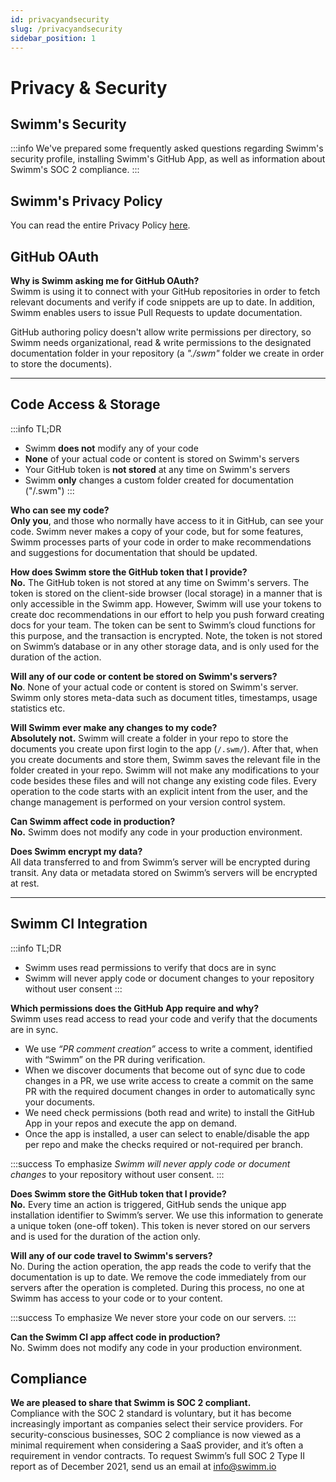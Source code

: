 ```yaml
---
id: privacyandsecurity
slug: /privacyandsecurity
sidebar_position: 1
---
```



# Privacy & Security

## Swimm's Security

:::info
We've prepared some frequently asked questions regarding Swimm's security profile, installing Swimm's GitHub App, as well as information about Swimm's SOC 2 compliance.
:::

## Swimm's Privacy Policy

You can read the entire Privacy Policy [here](https://swimm.io/legal/privacy-policy/).

## GitHub OAuth

**Why is Swimm asking me for GitHub OAuth?**<br/>
Swimm is using it to connect with your GitHub repositories in order to fetch relevant documents
and verify if code snippets are up to date. In addition, Swimm enables users to issue Pull
Requests to update documentation.

GitHub authoring policy doesn't allow write permissions per directory,
so Swimm needs organizational, read & write permissions to the designated
documentation folder in your repository (a <i>"./swm"</i> folder we create in order to store the documents).

---

## Code Access & Storage

<!-- vale Google.Slang = NO -->

:::info TL;DR

- Swimm **does not** modify any of your code
- **None** of your actual code or content is stored on Swimm's servers
- Your GitHub token is **not stored** at any time on Swimm's servers
- Swimm **only** changes a custom folder created for documentation ("/.swm")
  :::

<!-- vale Google.Slang = YES -->

**Who can see my code?**<br/>
**Only you**, and those who normally have access to it in GitHub, can see your code. Swimm never makes a copy of your
code, but for some features, Swimm processes parts of your code in order to make recommendations and suggestions for documentation that should be updated.

**How does Swimm store the GitHub token that I provide?**<br/>
**No.** The GitHub token is not stored at any time on Swimm's servers. The token is stored on the client-side browser (local storage) in a manner that is only accessible in the Swimm app.
However, Swimm will use your tokens to create doc recommendations in our effort to help you push forward creating docs for your team. The token can be sent to Swimm’s cloud functions for this purpose, and the transaction is encrypted. Note, the token is not stored on Swimm’s database or in any other storage data, and is only used for the duration of the action.

**Will any of our code or content be stored on Swimm's servers?**<br/>
**No**. None of your actual code or content is stored on Swimm's server. Swimm only stores meta-data such as document titles, timestamps, usage statistics etc.

**Will Swimm ever make any changes to my code?**<br/>
**Absolutely not.** Swimm will create a folder in your repo to store the documents you create upon first login to the
app (`/.swm/`). After that, when you create documents and store them, Swimm saves the relevant file in the folder created in your repo. Swimm will not make any modifications
to your code besides these files and will not change any existing code files. Every operation to the
code starts with an explicit intent from the user, and the change management is performed on your
version control system.

**Can Swimm affect code in production?**<br/>
**No.** Swimm does not modify any code in your production environment.

**Does Swimm encrypt my data?**<br/>
All data transferred to and from Swimm’s server will be encrypted during transit. Any data or
metadata stored on Swimm’s servers will be encrypted at rest.

---

## Swimm CI Integration

<!-- vale Google.Slang = NO -->

:::info TL;DR

- Swimm uses read permissions to verify that docs are in sync
- Swimm will never apply code or document changes to your repository without user consent
:::
<!-- vale Google.Slang = YES -->

**Which permissions does the GitHub App require and why?**<br/>
Swimm uses read access to read your code and verify that the documents are in sync.

- We use _“PR comment creation”_ access to write a comment, identified with “Swimm” on the PR during
  verification.
- When we discover documents that become out of sync due to code changes in a PR, we use write access to create a commit on the same PR with the required document changes in order to automatically sync your documents.
- We need check permissions (both read and write) to install the GitHub App in your repos and execute the app on demand.
- Once the app is installed, a user can select to enable/disable the app per repo and make the checks required or not-required per branch.

:::success To emphasize
_Swimm will never apply code or document changes_ to your repository without user consent.
:::

**Does Swimm store the GitHub token that I provide?**<br/>
**No.** Every time an action is triggered, GitHub sends the unique app installation identifier to Swimm’s
server. We use this information to generate a unique token (one-off token). This token is never stored
on our servers and is used for the duration of the action only.

**Will any of our code travel to Swimm's servers?**<br/>
No. During the action operation, the app reads the code to verify that the documentation is up to date.
We remove the code immediately from our servers after the operation is completed. During this process,
no one at Swimm has access to your code or to your content.

:::success To emphasize
We never store your code on our servers.
:::

**Can the Swimm CI app affect code in production?**<br/>
No. Swimm does not modify any code in your production environment.

## Compliance

**We are pleased to share that Swimm is SOC 2 compliant.** <br/>
Compliance with the SOC 2 standard is voluntary, but it has become increasingly important as companies select their service providers. For security-conscious businesses, SOC 2 compliance is now viewed as a minimal requirement when considering a SaaS provider, and it’s often a requirement in vendor contracts.
To request Swimm’s full SOC 2 Type II report as of December 2021, send us an email at info@swimm.io
